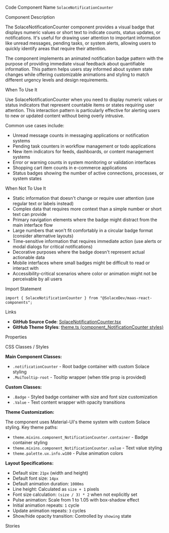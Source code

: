 
<Meta of={SolaceNotificationCounterStories} />

<Title>Solace Notification Counter</Title>

<Description of={SolaceNotificationCounterStories} />

<Subtitle>Code Component Name</Subtitle>
`SolaceNotificationCounter`

<Subtitle>Component Description</Subtitle>

The SolaceNotificationCounter component provides a visual badge that displays numeric values or short text to indicate counts, status updates, or notifications. It's useful for drawing user attention to important information like unread messages, pending tasks, or system alerts, allowing users to quickly identify areas that require their attention.

The component implements an animated notification badge pattern with the purpose of providing immediate visual feedback about quantifiable information. This pattern helps users stay informed about system state changes while offering customizable animations and styling to match different urgency levels and design requirements.

<Subtitle>When To Use It</Subtitle>

Use SolaceNotificationCounter when you need to display numeric values or status indicators that represent countable items or states requiring user attention. This interaction pattern is particularly effective for alerting users to new or updated content without being overly intrusive.

Common use cases include:

- Unread message counts in messaging applications or notification systems
- Pending task counters in workflow management or todo applications
- New item indicators for feeds, dashboards, or content management systems
- Error or warning counts in system monitoring or validation interfaces
- Shopping cart item counts in e-commerce applications
- Status badges showing the number of active connections, processes, or system states

<Subtitle>When Not To Use It</Subtitle>

- Static information that doesn't change or require user attention (use regular text or labels instead)
- Complex data that requires more context than a simple number or short text can provide
- Primary navigation elements where the badge might distract from the main interface flow
- Large numbers that won't fit comfortably in a circular badge format (consider alternative layouts)
- Time-sensitive information that requires immediate action (use alerts or modal dialogs for critical notifications)
- Decorative purposes where the badge doesn't represent actual actionable data
- Mobile interfaces where small badges might be difficult to read or interact with
- Accessibility-critical scenarios where color or animation might not be perceivable by all users

<Subtitle>Import Statement</Subtitle>

```tsx
import { SolaceNotificationCounter } from "@SolaceDev/maas-react-components";
```

<Subtitle>Links</Subtitle>

- **GitHub Source Code**: [SolaceNotificationCounter.tsx](https://github.com/SolaceDev/maas-react-components/blob/main/src/components/SolaceNotificationCounter.tsx)
- **GitHub Theme Styles**: <a href="https://github.com/SolaceDev/maas-react-components/blob/main/src/resources/theme.ts#:~:text=component_NotificationCounter" target="_blank">theme.ts (component_NotificationCounter styles)</a>

<Subtitle>Properties</Subtitle>

<ArgTypes of={SolaceNotificationCounterStories} />

<Subtitle>CSS Classes / Styles</Subtitle>

**Main Component Classes:**

- `.notificationCounter` - Root badge container with custom Solace styling
- `.MuiTooltip-root` - Tooltip wrapper (when title prop is provided)

**Custom Classes:**

- `.Badge` - Styled badge container with size and font size customization
- `.Value` - Text content wrapper with opacity transitions

**Theme Customization:**

The component uses Material-UI's theme system with custom Solace styling. Key theme paths:

- `theme.mixins.component_NotificationCounter.container` - Badge container styling
- `theme.mixins.component_NotificationCounter.value` - Text value styling
- `theme.palette.ux.info.w100` - Pulse animation colors

**Layout Specifications:**

- Default size: `21px` (width and height)
- Default font size: `14px`
- Default animation duration: `1000ms`
- Line height: Calculated as `size + 1` pixels
- Font size calculation: `(size / 3) * 2` when not explicitly set
- Pulse animation: Scale from 1 to 1.05 with box-shadow effect
- Initial animation repeats: `1` cycle
- Update animation repeats: `3` cycles
- Show/hide opacity transition: Controlled by `showing` state

<Subtitle>Stories</Subtitle>

<CustomStories />

